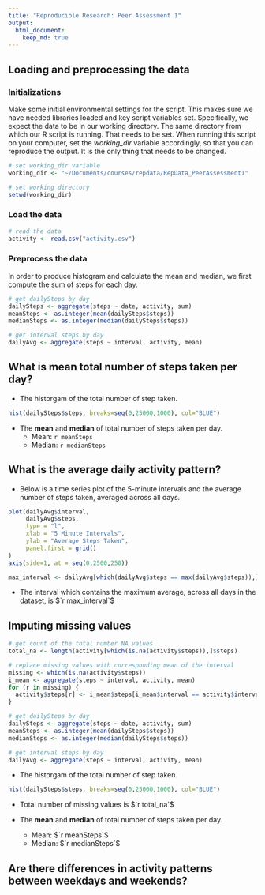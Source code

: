 ```yaml
---
title: "Reproducible Research: Peer Assessment 1"
output: 
  html_document:
    keep_md: true
---
```


## Loading and preprocessing the data

### Initializations

Make some initial environmental settings for the script. This makes sure we have needed libraries loaded and key script variables set. Specifically, we expect the data to be in our working directory. The same directory from which our R script is running. That needs to be set.  When running this script on your computer, set the *working_dir* variable accordingly, so that you can reproduce the output. It is the only thing that needs to be changed.

```r

# set working_dir variable
working_dir <- "~/Documents/courses/repdata/RepData_PeerAssessment1"

# set working directory
setwd(working_dir)
```

### Load the data

```r

# read the data
activity <- read.csv("activity.csv") 

```


### Preprocess the data

In order to produce histogram and calculate the mean and median, we first compute the sum of steps for each day. 

```r

# get dailySteps by day
dailySteps <- aggregate(steps ~ date, activity, sum)
meanSteps <- as.integer(mean(dailySteps$steps))
medianSteps <- as.integer(median(dailySteps$steps))

# get interval steps by day
dailyAvg <- aggregate(steps ~ interval, activity, mean)
```

## What is mean total number of steps taken per day?

* The historgam of the total number of step taken.

```r
hist(dailySteps$steps, breaks=seq(0,25000,1000), col="BLUE")
```

* The **mean** and **median** of total number of steps taken per day.
    * Mean: `r meanSteps`
    * Median: `r medianSteps`
  
## What is the average daily activity pattern?

* Below is a time series plot of the 5-minute intervals and the average number of steps taken, averaged across all days.


```r
plot(dailyAvg$interval,
     dailyAvg$steps,
     type = "l",
     xlab = "5 Minute Intervals",
     ylab = "Average Steps Taken",
     panel.first = grid()
)
axis(side=1, at = seq(0,2500,250))
```


```r
max_interval <- dailyAvg[which(dailyAvg$steps == max(dailyAvg$steps)),]$interval
```

* The interval which contains the maximum average, across all days in the dataset, is $`r max_interval`$


## Imputing missing values

```r
# get count of the total number NA values
total_na <- length(activity[which(is.na(activity$steps)),]$steps)

# replace missing values with corresponding mean of the interval
missing <- which(is.na(activity$steps))
i_mean <- aggregate(steps ~ interval, activity, mean)
for (r in missing) {
  activity$steps[r] <- i_mean$steps[i_mean$interval == activity$interval[r]]
}

# get dailySteps by day
dailySteps <- aggregate(steps ~ date, activity, sum)
meanSteps <- as.integer(mean(dailySteps$steps))
medianSteps <- as.integer(median(dailySteps$steps))

# get interval steps by day
dailyAvg <- aggregate(steps ~ interval, activity, mean)
```

* The historgam of the total number of step taken.

```r
hist(dailySteps$steps, breaks=seq(0,25000,1000), col="BLUE")
```

* Total number of missing values is $`r total_na`$

* The **mean** and **median** of total number of steps taken per day.
    * Mean: $`r meanSteps`$
    * Median: $`r medianSteps`$

## Are there differences in activity patterns between weekdays and weekends?

